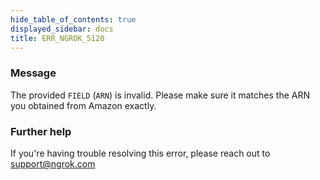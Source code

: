 ```yaml
---
hide_table_of_contents: true
displayed_sidebar: docs
title: ERR_NGROK_5120
---
```


### Message

The provided `FIELD` (`ARN`) is invalid. Please make sure it matches the ARN you obtained from Amazon exactly.

### Further help

If you're having trouble resolving this error, please reach out to [support@ngrok.com](mailto:support@ngrok.com?subject=Help%20with%20ERR_NGROK_5120)
